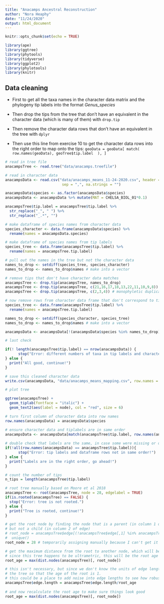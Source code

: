 ```yaml
---
title: "Anacamps Ancestral Reconstruction"
author: "Nora Heaphy"
date: "11/24/2020"
output: html_document
---
```


```r
knitr::opts_chunk$set(echo = TRUE)

library(ape)
library(ggtree)
library(phytools)
library(tidyverse)
library(ggplot2)
library(phylotools)
library(knitr)

```

## Data cleaning

- First to get all the taxa names in the character data matrix and the phylogeny tip labels into the format *Genus_species*

- Then drop the tips from the tree that don't have an equivalent in the character data (which is many of them) with `drop.tip`

- Then remove the character data rows that don't have an equivalent in the tree with `dplyr`

- Then use this line from exercise 10 to get the character data rows into the right order to map onto the tips: `geoData = geoData[ match( row.names(geoData), geoTree$tip.label  ), ]`

```r

# read in tree file
anacampsTree <- read.tree("data/anacamps.treefile")

# read in character data
anacampsData <- read.csv("data/anacamps_means_11-24-2020.csv", header = TRUE, 
                          sep = ",", na.strings = "")

anacampsData$species <- as.factor(anacampsData$species)
anacampsData <- anacampsData %>% mutate(MAT = CHELSA_BIOL_01*0.1)

anacampsTree$tip.label = anacampsTree$tip.label %>%
  str_replace("_", " ") %>%
  str_replace("_.*", "")

# make dataframe of species names from character data
species_character <- data.frame(anacampsData$species) %>%
  rename(names = anacampsData.species)

# make dataframe of species names from tip labels
species_tree <- data.frame(anacampsTree$tip.label) %>%
  rename(names = anacampsTree.tip.label)

# pull out the names in the tree but not the character data
names_to_drop <- setdiff(species_tree, species_character)
names_to_drop <- names_to_drop$names # make into a vector

# remove tips that don't have character data matches
anacampsTree <- drop.tip(anacampsTree, names_to_drop)
anacampsTree <- drop.tip(anacampsTree, c(21,16,17,18,13,22,11,10,9,8)) # monophyletic duplicates
anacampsTree <- drop.tip(anacampsTree, c(2,3,4)) # monophyletic duplicates round 2

# now remove rows from character data frame that don't correspond to tips
species_tree <- data.frame(anacampsTree$tip.label) %>%
  rename(names = anacampsTree.tip.label)

names_to_drop <- setdiff(species_character, species_tree)
names_to_drop <- names_to_drop$names # make into a vector

anacampsData <- anacampsData[!(anacampsData$species %in% names_to_drop),] 

# last check

if(! length(anacampsTree$tip.label) == nrow(anacampsData)) {
      stop("Error: different numbers of taxa in tip labels and character data!")
} else {
  print("All good, continue!")
}

# save this cleaned character data
write.csv(anacampsData, "data/anacamps_means_mapping.csv", row.names = FALSE)

```

```r

# plot tree

ggtree(anacampsTree) + 
  geom_tiplab(fontface = "italic") +
  geom_text2(aes(label = node), col = "red", size = 6)

```


```r

# turn first column of character data into row names
row.names(anacampsData) = anacampsData$species

# ensure character data and tiplabels are in same order
anacampsData <- anacampsData[match(anacampsTree$tip.label, row.names(anacampsData)), ]
    
# double check that labels are the same, in case some were missing or duplicated
if(!all(row.names(anacampsData) == anacampsTree$tip.label)){
      stop("Error: tip labels and dataframe rows not in same order!")
} else {
  print("Labels are in the right order, go ahead!")
}

# count the number of tips
n_tips = length(anacampsTree$tip.label)

# root tree manually based on Moore et al 2018
anacampsTree <- root(anacampsTree, node = 28, edgelabel = TRUE)
if(is.rooted(anacampsTree) == FALSE) {
  stop("Error: tree is not rooted.")
} else {
  print("Tree is rooted, continue!")
}

# get the root node by finding the node that is a parent (in column 1 of edge) 
# but not a child (in column 2 of edge)
# root_node = anacampsTree$edge[(!anacampsTree$edge[,1] %in% anacampsTree$edge[,2]),1] %>%
#  unique()
root_node = 28 # temporarily assigning manually because I can't get it to work the other way

# get the maximum distance from the root to another node, which will be for a tip.
# since this tree happens to be ultrametric, this will be the root age
root_age = max(dist.nodes(anacampsTree)[, root_node])

# this isn't necessary, but since we don't know the units of edge length let's rescale
# the tree so that the age of the root is 1.
# this could be a place to add noise into edge lengths to see how robust the analysis is
anacampsTree$edge.length = anacampsTree$edge.length/root_age
    
# and now recalculate the root age to make sure things look good
root_age = max(dist.nodes(anacampsTree)[, root_node])
    
```